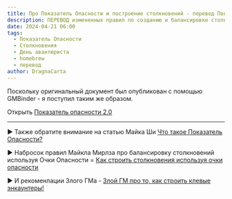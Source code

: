 ```yaml
---
title: Про Показатель Опасности и построение столкновений - перевод Показатели Опасности 2.0
description: ПЕРЕВОД измененных правил по созданию и балансировке столкновений
date: 2024-04-21 06:00
tags:
  - Показатель Опасности
  - Столкновения
  - День авантюриста
  - homebrew
  - перевод
author: DragnaCarta
---
```


Поскольку оригинальный документ был опубликован с помощью GMBinder - я поступил таким же образом.



Открыть [Показатель опасности 2.0](https://www.gmbinder.com/share/-NvyddlwRAFQRNmVKrPW)

---

:arrow_forward: Также обратите внимание на статью Майка Ши [Что такое Показатель Опасности?](/posts/translations/sly-flourish-what-is-cr)

:arrow_forward: Набросок правил Майкла Мирлза про балансировку столкновений используя Очки Опасности = [Как строить столкновения используя очки опасности](/posts/translations/mike-mearls-encounter-building-challenge-points) 

:arrow_forward: И рекоменлации Злого ГМа - [Злой ГМ про то, как строить клевые энкаунтеры!](/posts/translations/angrygm-how-to-make-cool-encounters)